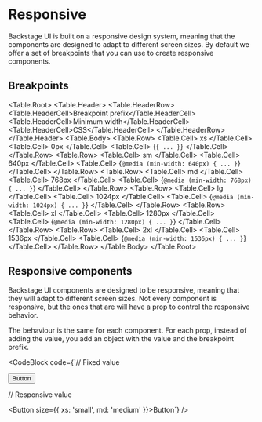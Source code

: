 
# Responsive

Backstage UI is built on a responsive design system, meaning that the components are
designed to adapt to different screen sizes. By default we offer a set of
breakpoints that you can use to create responsive components.

## Breakpoints

<Table.Root>
  <Table.Header>
    <Table.HeaderRow>
      <Table.HeaderCell>Breakpoint prefix</Table.HeaderCell>
      <Table.HeaderCell>Minimum width</Table.HeaderCell>
      <Table.HeaderCell>CSS</Table.HeaderCell>
    </Table.HeaderRow>
  </Table.Header>
  <Table.Body>
    <Table.Row>
      <Table.Cell>
        <Chip head>xs</Chip>
      </Table.Cell>
      <Table.Cell>
        <Chip>0px</Chip>
      </Table.Cell>
      <Table.Cell>
        <Chip>{`{ ... }`}</Chip>
      </Table.Cell>
    </Table.Row>
    <Table.Row>
      <Table.Cell>
        <Chip head>sm</Chip>
      </Table.Cell>
      <Table.Cell>
        <Chip>640px</Chip>
      </Table.Cell>
      <Table.Cell>
        <Chip>{`@media (min-width: 640px) { ... }`}</Chip>
      </Table.Cell>
    </Table.Row>
    <Table.Row>
      <Table.Cell>
        <Chip head>md</Chip>
      </Table.Cell>
      <Table.Cell>
        <Chip>768px</Chip>
      </Table.Cell>
      <Table.Cell>
        <Chip>{`@media (min-width: 768px) { ... }`}</Chip>
      </Table.Cell>
    </Table.Row>
    <Table.Row>
      <Table.Cell>
        <Chip head>lg</Chip>
      </Table.Cell>
      <Table.Cell>
        <Chip>1024px</Chip>
      </Table.Cell>
      <Table.Cell>
        <Chip>{`@media (min-width: 1024px) { ... }`}</Chip>
      </Table.Cell>
    </Table.Row>
    <Table.Row>
      <Table.Cell>
        <Chip head>xl</Chip>
      </Table.Cell>
      <Table.Cell>
        <Chip>1280px</Chip>
      </Table.Cell>
      <Table.Cell>
        <Chip>{`@media (min-width: 1280px) { ... }`}</Chip>
      </Table.Cell>
    </Table.Row>
    <Table.Row>
      <Table.Cell>
        <Chip head>2xl</Chip>
      </Table.Cell>
      <Table.Cell>
        <Chip>1536px</Chip>
      </Table.Cell>
      <Table.Cell>
        <Chip>{`@media (min-width: 1536px) { ... }`}</Chip>
      </Table.Cell>
    </Table.Row>
  </Table.Body>
</Table.Root>

## Responsive components

Backstage UI components are designed to be responsive, meaning that they will adapt
to different screen sizes. Not every component is responsive, but the ones
that are will have a prop to control the responsive behavior.

The behaviour is the same for each component. For each prop, instead of adding
the value, you add an object with the value and the breakpoint prefix.

<CodeBlock
  code={`// Fixed value

<Button size="small">Button</Button>

// Responsive value

<Button size={{ xs: 'small', md: 'medium' }}>Button</Button>`} />

